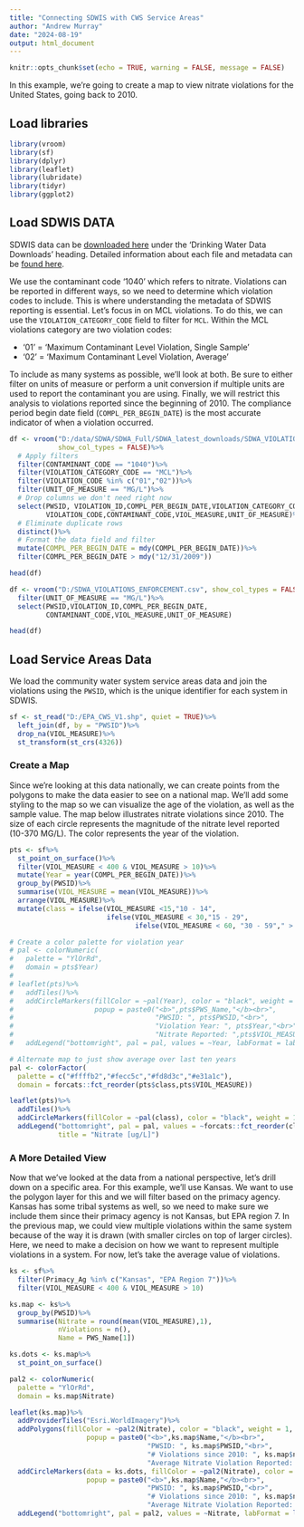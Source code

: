 ```yaml
---
title: "Connecting SDWIS with CWS Service Areas"
author: "Andrew Murray"
date: "2024-08-19"
output: html_document
---
```


```r
knitr::opts_chunk$set(echo = TRUE, warning = FALSE, message = FALSE)
```


In this example, we're going to create a map to view nitrate violations for the United States, going back to 2010.


## Load libraries
```r
library(vroom)
library(sf)
library(dplyr)
library(leaflet)
library(lubridate)
library(tidyr)
library(ggplot2)
```


## Load SDWIS DATA

SDWIS data can be [downloaded here](https://echo.epa.gov/tools/data-downloads) under the 'Drinking Water Data Downloads' heading. Detailed information about each file and metadata can be [found here](https://echo.epa.gov/tools/data-downloads/sdwa-download-summary).

We use the contaminant code '1040' which refers to nitrate. Violations can be reported in different ways, so we need to determine which violation codes to include. This is where understanding the metadata of SDWIS reporting is essential. Let's focus in on MCL violations. To do this, we can use the `VIOLATION_CATEGORY_CODE` field to filter for `MCL`. Within the MCL violations category are two violation codes:

- '01' = 'Maximum Contaminant Level Violation, Single Sample'
- '02' = 'Maximum Contaminant Level Violation, Average'

To include as many systems as possible, we'll look at both. Be sure to either filter on units of measure or perform a unit conversion if multiple units are used to report the contaminant you are using. Finally, we will restrict this analysis to violations reported since the beginning of 2010. The compliance period begin date field (`COMPL_PER_BEGIN_DATE`) is the most accurate indicator of when a violation occurred.

```r
df <- vroom("D:/data/SDWA/SDWA_Full/SDWA_latest_downloads/SDWA_VIOLATIONS_ENFORCEMENT.csv",
            show_col_types = FALSE)%>%
  # Apply filters
  filter(CONTAMINANT_CODE == "1040")%>%
  filter(VIOLATION_CATEGORY_CODE == "MCL")%>%
  filter(VIOLATION_CODE %in% c("01","02"))%>%
  filter(UNIT_OF_MEASURE == "MG/L")%>%
  # Drop columns we don't need right now
  select(PWSID, VIOLATION_ID,COMPL_PER_BEGIN_DATE,VIOLATION_CATEGORY_CODE,
         VIOLATION_CODE,CONTAMINANT_CODE,VIOL_MEASURE,UNIT_OF_MEASURE)%>%
  # Eliminate duplicate rows
  distinct()%>%
  # Format the data field and filter
  mutate(COMPL_PER_BEGIN_DATE = mdy(COMPL_PER_BEGIN_DATE))%>%
  filter(COMPL_PER_BEGIN_DATE > mdy("12/31/2009"))

head(df)
```


```r
df <- vroom("D:/SDWA_VIOLATIONS_ENFORCEMENT.csv", show_col_types = FALSE)%>%
  filter(UNIT_OF_MEASURE == "MG/L")%>%
  select(PWSID,VIOLATION_ID,COMPL_PER_BEGIN_DATE,
         CONTAMINANT_CODE,VIOL_MEASURE,UNIT_OF_MEASURE)

head(df)
```


## Load Service Areas Data

We load the community water system service areas data and join the violations using the `PWSID`, which is the unique identifier for each system in SDWIS.

```r
sf <- st_read("D:/EPA_CWS_V1.shp", quiet = TRUE)%>%
  left_join(df, by = "PWSID")%>%
  drop_na(VIOL_MEASURE)%>%
  st_transform(st_crs(4326))
```

### Create a Map
Since we're looking at this data nationally, we can create points from the polygons to make the data easier to see on a national map. We'll add some styling to the map so we can visualize the age of the violation, as well as the sample value. The map below illustrates nitrate violations since 2010. The size of each circle represents the magnitude of the nitrate level reported (10-370 MG/L). The color represents the year of the violation.

```r
pts <- sf%>%
  st_point_on_surface()%>%
  filter(VIOL_MEASURE < 400 & VIOL_MEASURE > 10)%>%
  mutate(Year = year(COMPL_PER_BEGIN_DATE))%>%
  group_by(PWSID)%>%
  summarise(VIOL_MEASURE = mean(VIOL_MEASURE))%>%
  arrange(VIOL_MEASURE)%>%
  mutate(class = ifelse(VIOL_MEASURE <15,"10 - 14",
                        ifelse(VIOL_MEASURE < 30,"15 - 29",
                               ifelse(VIOL_MEASURE < 60, "30 - 59"," > 59"))))

# Create a color palette for violation year
# pal <- colorNumeric(
#   palette = "YlOrRd",
#   domain = pts$Year)
# 
# leaflet(pts)%>%
#   addTiles()%>%
#   addCircleMarkers(fillColor = ~pal(Year), color = "black", weight = 1, fillOpacity = 0.8, radius = ~VIOL_MEASURE/4,
#                    popup = paste0("<b>",pts$PWS_Name,"</b><br>",
#                                   "PWSID: ", pts$PWSID,"<br>",
#                                   "Violation Year: ", pts$Year,"<br>",
#                                   "Nitrate Reported: ",pts$VIOL_MEASURE," [",pts$UNIT_OF_MEASURE,"]"))%>%
#   addLegend("bottomright", pal = pal, values = ~Year, labFormat = labelFormat(big.mark = ""))

# Alternate map to just show average over last ten years
pal <- colorFactor(
  palette = c("#ffffb2","#fecc5c","#fd8d3c","#e31a1c"),
  domain = forcats::fct_reorder(pts$class,pts$VIOL_MEASURE))

leaflet(pts)%>%
  addTiles()%>%
  addCircleMarkers(fillColor = ~pal(class), color = "black", weight = 1, fillOpacity = 0.8, radius = 10)%>%
  addLegend("bottomright", pal = pal, values = ~forcats::fct_reorder(class,VIOL_MEASURE), labFormat = labelFormat(big.mark = ""),
            title = "Nitrate [ug/L]")

```


### A More Detailed View
Now that we've looked at the data from a national perspective, let's drill down on a specific area. For this example, we'll use Kansas. We want to use the polygon layer for this and we will filter based on the primacy agency. Kansas has some tribal systems as well, so we need to make sure we include them since their primacy agency is not Kansas, but EPA region 7. In the previous map, we could view multiple violations within the same system because of the way it is drawn (with smaller circles on top of larger circles). Here, we need to make a decision on how we want to represent multiple violations in a system. For now, let's take the average value of violations.

```r
ks <- sf%>%
  filter(Primacy_Ag %in% c("Kansas", "EPA Region 7"))%>%
  filter(VIOL_MEASURE < 400 & VIOL_MEASURE > 10)

ks.map <- ks%>%
  group_by(PWSID)%>%
  summarise(Nitrate = round(mean(VIOL_MEASURE),1),
            nViolations = n(),
            Name = PWS_Name[1])

ks.dots <- ks.map%>%
  st_point_on_surface()

pal2 <- colorNumeric(
  palette = "YlOrRd",
  domain = ks.map$Nitrate)

leaflet(ks.map)%>%
  addProviderTiles("Esri.WorldImagery")%>%
  addPolygons(fillColor = ~pal2(Nitrate), color = "black", weight = 1, fillOpacity = 0.5,
                   popup = paste0("<b>",ks.map$Name,"</b><br>",
                                  "PWSID: ", ks.map$PWSID,"<br>",
                                  "# Violations since 2010: ", ks.map$nViolations,"<br>",
                                  "Average Nitrate Violation Reported: ",ks.map$Nitrate," [MG/L]"))%>%
  addCircleMarkers(data = ks.dots, fillColor = ~pal2(Nitrate), color = "black", weight = 1, fillOpacity = 0.5,radius = 8,
                   popup = paste0("<b>",ks.map$Name,"</b><br>",
                                  "PWSID: ", ks.map$PWSID,"<br>",
                                  "# Violations since 2010: ", ks.map$nViolations,"<br>",
                                  "Average Nitrate Violation Reported: ",ks.map$Nitrate," [MG/L]"))%>%
  addLegend("bottomright", pal = pal2, values = ~Nitrate, labFormat = labelFormat(big.mark = ""), title = "Nitrate [mg/L]")
```

